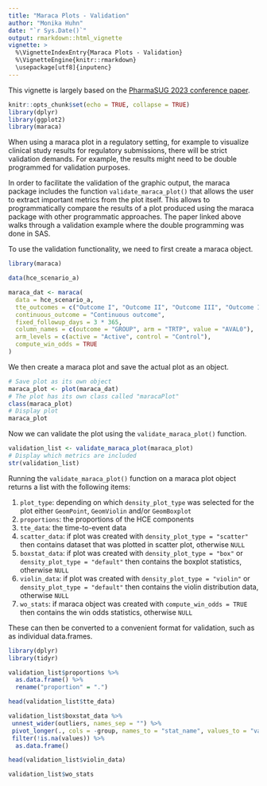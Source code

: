 ```yaml
---
title: "Maraca Plots - Validation"
author: "Monika Huhn"
date: "`r Sys.Date()`"
output: rmarkdown::html_vignette
vignette: >
  %\VignetteIndexEntry{Maraca Plots - Validation}
  %\VignetteEngine{knitr::rmarkdown}
  \usepackage[utf8]{inputenc}
---
```


This vignette is largely based on the
<a href="https://www.pharmasug.org/proceedings/2023/SA/PharmaSUG-2023-SA-068.pdf" 
target="_blank">PharmaSUG 2023 conference paper</a>.


```r
knitr::opts_chunk$set(echo = TRUE, collapse = TRUE)
library(dplyr)
library(ggplot2)
library(maraca)
```

When using a maraca plot in a regulatory setting, for example to visualize clinical
study results for regulatory submissions, there will be strict validation demands.
For example, the results might need to be double programmed for validation purposes.

In order to facilitate the validation of the graphic output, the maraca package 
includes the function `validate_maraca_plot()` that allows the user to extract important
metrics from the plot itself. This allows to programmatically compare the results
of a plot produced using the maraca package with other programmatic approaches. The
paper linked above walks through a validation example where the double programming
was done in SAS.

To use the validation functionality, we need to first create a maraca object.
```r
library(maraca)

data(hce_scenario_a)

maraca_dat <- maraca(
  data = hce_scenario_a,
  tte_outcomes = c("Outcome I", "Outcome II", "Outcome III", "Outcome IV"),
  continuous_outcome = "Continuous outcome",
  fixed_followup_days = 3 * 365,
  column_names = c(outcome = "GROUP", arm = "TRTP", value = "AVAL0"),
  arm_levels = c(active = "Active", control = "Control"),
  compute_win_odds = TRUE
)
```

We then create a maraca plot and save the actual plot as an object.
```r
# Save plot as its own object
maraca_plot <- plot(maraca_dat)
# The plot has its own class called "maracaPlot"
class(maraca_plot)
# Display plot
maraca_plot
```
Now we can validate the plot using the `validate_maraca_plot()` function.
```r
validation_list <- validate_maraca_plot(maraca_plot) 
# Display which metrics are included
str(validation_list)
```

Running the `validate_maraca_plot()` function on a maraca plot object returns a list
with the following items:

1. `plot_type`: depending on which `density_plot_type` was selected for the plot either
`GeomPoint`, `GeomViolin` and/or `GeomBoxplot`
2. `proportions`: the proportions of the HCE components
3. `tte_data`: the time-to-event data
4. `scatter_data`: if plot was created with `density_plot_type = "scatter"` then contains 
dataset that was plotted in scatter plot, otherwise `NULL`  
5. `boxstat_data`: if plot was created with `density_plot_type = "box"` or
`density_plot_type = "default"` then contains the boxplot statistics, otherwise `NULL`
6. `violin_data`: if plot was created with `density_plot_type = "violin"` or
`density_plot_type = "default"` then contains the violin distribution data, otherwise `NULL`
7. `wo_stats`: if maraca object was created with `compute_win_odds = TRUE` then contains 
the win odds statistics, otherwise `NULL`


These can then be converted to a convenient format for validation, such as as individual
data.frames.
```r
library(dplyr)
library(tidyr)

validation_list$proportions %>% 
  as.data.frame() %>%
  rename("proportion" = ".")

head(validation_list$tte_data)

validation_list$boxstat_data %>%
 unnest_wider(outliers, names_sep = "") %>%
 pivot_longer(., cols = -group, names_to = "stat_name", values_to = "values") %>%
 filter(!is.na(values)) %>% 
  as.data.frame()

head(validation_list$violin_data)

validation_list$wo_stats
```

